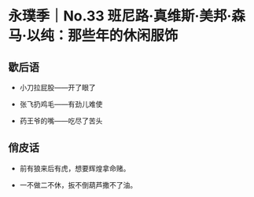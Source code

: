 # 永璞季｜No.33 班尼路·真维斯·美邦·森马·以纯：那些年的休闲服饰

## 歇后语

- 小刀拉屁股——开了眼了

- 张飞扔鸡毛——有劲儿难使

- 药王爷的嘴——吃尽了苦头

## 俏皮话

- 前有狼来后有虎，想要辉煌拿命赌。

- 一不做二不休，扳不倒葫芦撒不了油。
